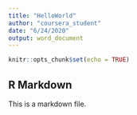 ```yaml
---
title: "HelloWorld"
author: "coursera_student"
date: "6/24/2020"
output: word_document
---
```


```r
knitr::opts_chunk$set(echo = TRUE)
```

## R Markdown

This is a markdown file. 

